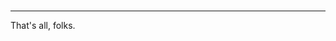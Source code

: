 
<Layout>
  <h1><Translate id="conclusion.peace"/></h1>
</Layout>

---

<FullScreenVideo orientation="portrait" name="me" />
  <div style={{
    position: 'absolute',
    bottom: '60px',
    left: '50%',
    transform: 'translateX(-50%)',
    zIndex: 2,
    display: 'flex',
    flexDirection: 'column',
    alignItems: 'center',
    listStyle: 'none',
    textShadow: "blue 0px 0 0.5em",
  }}>
    That's all, folks.
  </div>

